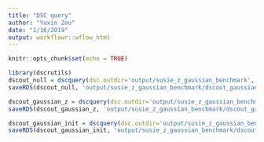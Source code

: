 ```yaml
---
title: "DSC query"
author: "Yuxin Zou"
date: "1/16/2019"
output: workflowr::wflow_html
---
```


```r
knitr::opts_chunk$set(echo = TRUE)
```

```r
library(dscrutils)
dscout_null = dscquery(dsc.outdir='output/susie_z_gaussian_benchmark', targets='sim_gaussian_null susie_z score susie_z.avg_purity susie_z.niter score.hit score.signal_num score.cs_medianSize score.top_hit')
saveRDS(dscout_null, 'output/susie_z_gaussian_benchmark/dscout_gaussian_null.rds')

dscout_gaussian_z = dscquery(dsc.outdir='output/susie_z_gaussian_benchmark', targets='sim_gaussian susie_z score sim_gaussian.effect_num sim_gaussian.pve sim_gaussian.sigma sim_gaussian.mean_corX susie_z.avg_purity susie_z.niter susie_z.L score.hit score.signal_num score.cs_medianSize score.top_hit')
saveRDS(dscout_gaussian_z, 'output/susie_z_gaussian_benchmark/dscout_gaussian_z.rds')

dscout_gaussian_init = dscquery(dsc.outdir='output/susie_z_gaussian_benchmark', targets='sim_gaussian susie_z_init score sim_gaussian.effect_num sim_gaussian.pve sim_gaussian.sigma sim_gaussian.mean_corX susie_z_init.avg_purity susie_z_init.niter score.hit score.signal_num score.cs_medianSize score.top_hit')
saveRDS(dscout_gaussian_init, 'output/susie_z_gaussian_benchmark/dscout_gaussian_init.rds')
```
